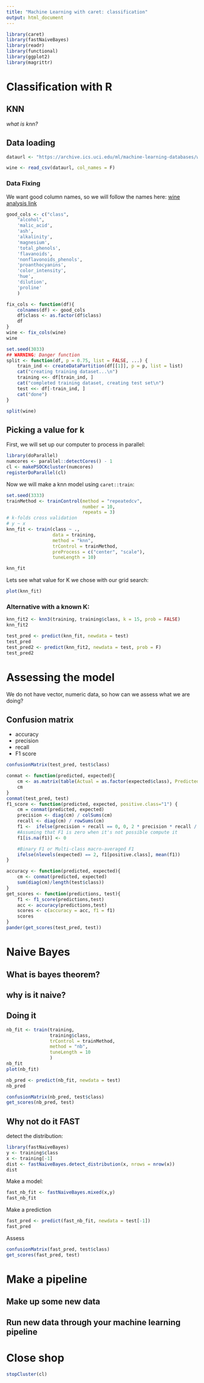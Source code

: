 ```yaml
---
title: "Machine Learning with caret: classification"
output: html_document
---
```


```r
library(caret)
library(fastNaiveBayes)
library(readr)
library(functional)
library(ggplot2)
library(magrittr)
```

# Classification with R

## KNN

*what is knn?*

## Data loading


```r
dataurl <- "https://archive.ics.uci.edu/ml/machine-learning-databases/wine/wine.data"

wine <- read_csv(dataurl, col_names = F)
```



### Data Fixing

We want good column names, so we will follow the names here: [wine analysis link](http://dataaspirant.com/2017/01/09/knn-implementation-r-using-caret-package/)

```r
good_cols <- c("class",
    "alcohol",
    'malic_acid',
    'ash',
    'alkalinity',
    'magnesium',
    'total_phenols',
    'flavanoids',
    'nonflavonoids_phenols',
    'proanthocyanins',
    'color_intensity',
    'hue',
    'dilution',
    'proline'
    )

fix_cols <- function(df){
	colnames(df) <- good_cols
	df$class <- as.factor(df$class)
	df
}
wine <- fix_cols(wine)
wine
```


```r
set.seed(3033)
## WARNING: Danger function
split <- function(df, p = 0.75, list = FALSE, ...) {
	train_ind <- createDataPartition(df[[1]], p = p, list = list)
	cat("creating training dataset...\n")
	training <<- df[train_ind, ]
	cat("completed training dataset, creating test set\n")
	test <<- df[-train_ind, ]
	cat("done")
}

split(wine)
```


## Picking a value for k

First, we will set up our computer to process in parallel:

```r
library(doParallel)
numcores <- parallel::detectCores() - 1
cl <- makePSOCKcluster(numcores)
registerDoParallel(cl)
```

Now we will make a knn model using `caret::train`:

```r
set.seed(3333)
trainMethod <- trainControl(method = "repeatedcv",
                            number = 10,
                            repeats = 3)
# k-folds cross validation
# y ~ x
knn_fit <- train(class ~ ., 
                 data = training, 
                 method = "knn",
                 trControl = trainMethod,
                 preProcess = c("center", "scale"),
                 tuneLength = 10)

knn_fit
```



Lets see what value for K we chose with our grid search:

```r
plot(knn_fit)
```


### Alternative with a known K:



```r


knn_fit2 <- knn3(training, training$class, k = 15, prob = FALSE)
knn_fit2
```

```r
test_pred <- predict(knn_fit, newdata = test)
test_pred
test_pred2 <- predict(knn_fit2, newdata = test, prob = F)
test_pred2
```

# Assessing the model

We do not have vector, numeric data, so how can we assess what we are doing?

## Confusion matrix

* accuracy
* precision
* recall
* F1 score

```r
confusionMatrix(test_pred, test$class)
```

```r

conmat <- function(predicted, expected){
	cm <- as.matrix(table(Actual = as.factor(expected$class), Predicted = predicted))
	cm
}
conmat(test_pred, test)
f1_score <- function(predicted, expected, positive.class="1") {
    cm = conmat(predicted, expected)
    precision <- diag(cm) / colSums(cm)
    recall <- diag(cm) / rowSums(cm)
    f1 <-  ifelse(precision + recall == 0, 0, 2 * precision * recall / (precision + recall))
    #Assuming that F1 is zero when it's not possible compute it
    f1[is.na(f1)] <- 0

    #Binary F1 or Multi-class macro-averaged F1
    ifelse(nlevels(expected) == 2, f1[positive.class], mean(f1))
}

accuracy <- function(predicted, expected){
	cm <- conmat(predicted, expected)
	sum(diag(cm)/length(test$class))
}
get_scores <- function(predictions, test){
	f1 <- f1_score(predictions,test)
	acc <- accuracy(predictions,test)
	scores <- c(accuracy = acc, f1 = f1)	
	scores
}
pander(get_scores(test_pred, test))
```

# Naive Bayes

## What is bayes theorem?
## why is it naive?

## Doing it

```r
nb_fit <- train(training, 
                training$class,
                trControl = trainMethod,
                method = "nb",
                tuneLength = 10
                )
nb_fit
plot(nb_fit)
```

```r
nb_pred <- predict(nb_fit, newdata = test)
nb_pred
```

```r
confusionMatrix(nb_pred, test$class)
get_scores(nb_pred, test)
```


## Why not do it FAST

detect the distribution:
```r
library(fastNaiveBayes)
y <- training$class
x <- training[-1]
dist <- fastNaiveBayes.detect_distribution(x, nrows = nrow(x))
dist
```

Make a model:

```r
fast_nb_fit <- fastNaiveBayes.mixed(x,y)
fast_nb_fit
```

Make a prediction

```r
fast_pred <- predict(fast_nb_fit, newdata = test[-1])
fast_pred
```

Assess
```r
confusionMatrix(fast_pred, test$class)
get_scores(fast_pred, test)
```


# Make a pipeline



## Make up some new data


## Run new data through your machine learning pipeline

# Close shop


```r
stopCluster(cl)
```